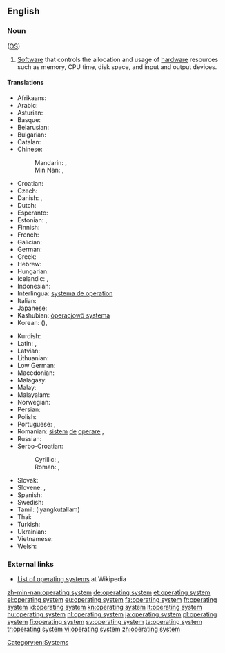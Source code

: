 ==English==
{{wikipedia}}

===Noun===
{{en-noun|sg=[[operating]] [[system]]}} ([[OS]])

# {{software}} [[Software]] that controls the allocation and usage of [[hardware]] resources such as memory, CPU time, disk space, and input and output devices.

====Translations====
{{trans-top|software which controls computer}}
* Afrikaans: {{t|af|bedryfstelsel}}
* Arabic: {{t|ar|نظام تشغيل|m|tr=niẓām tašġīl|sc=Arab}}
* Asturian: {{t|ast|sistema operativu|m}}
* Basque: {{t|eu|sistema eragile}}
* Belarusian: {{t|be|аперацыйная сістэма|f|tr=aperacýjnaja sistéma|sc=Cyrl}}
* Bulgarian: {{t|bg|операционна система|f|tr=operaciónna sistéma|sc=Cyrl}}
* Catalan: {{t-|ca|sistema operatiu|m}}
* Chinese:
*: Mandarin: {{t|zh|操作系統|sc=Hani}}, {{t|zh|操作系统|tr=cāozuò xìtǒng|sc=Hani}}
*: Min Nan: {{tø|nan|操作系統|sc=Hans}}, {{tø|nan|操作系统|tr=chok-gia̍p hē-thóng|sc=Hans}}
* Croatian: {{t|hr|radni sustav|m}}
* Czech: {{t-|cs|operační systém|m}}
* Danish: {{t-|da|styresystem|n}}, {{t-|da|operativsystem|n}}
* Dutch: {{t+|nl|besturingssysteem|n}}
* Esperanto: {{t|eo|operaciumo}}
* Estonian: {{t|et|operatsioonisüsteem|s}}, {{t|et|operatsioonisüsteemi|p}}
* Finnish: {{t+|fi|käyttöjärjestelmä}}
* French: {{t-|fr|système d’exploitation|m}}
* Galician: {{t|gl|sistema operativo|m}}
* German: {{t+|de|Betriebssystem|n}}
* Greek: {{t+|el|λειτουργικό σύστημα|n|tr=leitourgikó sýstima|sc=Grek}}
* Hebrew: {{t|he|מערכת הפעלה|f|tr=ma'arékhet-haf'alá}}
* Hungarian: {{t+|hu|operációs rendszer}}
* Icelandic: {{t-|is|stýrikerfi|n}}, {{t-|is|stjórnkerfi|n}} {{qualifier|rare}}
* Indonesian: {{t|id|sistem operasi}}
* Interlingua: [[systema de operation]]
* Italian: {{t+|it|sistema operativo|m}}
* Japanese: {{t+|ja|オペレーティングシステム|tr=opēretingushisutemu}}
* Kashubian: [[òperacjowô systema]]
* Korean: {{t|ko|운영 체제|tr=unyeong cheje|sc=Kore}} ({{t|ko|運營體制|sc=Kore}}), {{t|ko|오퍼레이팅 시스템|tr=opeoreiting siseutem|sc=Kore}}
{{trans-mid}}
* Kurdish: {{t|ku|sîstema şixulandinê}}
* Latin: {{t|la|systema interna|f}}, {{systema operationis|f}}
* Latvian: {{t|lv|operacionālā sistēma}}
* Lithuanian: {{t|lt|operacinė sistema}}
* Low German: {{t|nds|Bedriefsysteem}}
* Macedonian: {{t|mk|оперативен систем|m|tr=operatíven sístem}}
* Malagasy: {{t|mg|mpandrindra milina}}
* Malay: {{t|ms|sistem pengoperasian}}
* Malayalam: {{t|ml|ഓപറേറ്റിങ്ങ് സിസ്റ്റം}}
* Norwegian: {{t|no|operativsystem}}
* Persian: {{t|fa|ﺱیﺲﺘﻣ ﻉﺎﻤﻟ|tr=sistem âmal}}
* Polish: {{t+|pl|system operacyjny|m}}
* Portuguese: {{qualifier|Portugal}} {{t+|pt|sistema operativo|m}}, {{qualifier|Brazil}} {{t+|pt|sistema operacional|m}}
* Romanian: [[sistem]] [[de]] [[operare]] {{n}}, {{t|ro|sistem operațional|n}}
* Russian: {{t+|ru|операционная система|f|tr=operaciónnaja sistéma}}
* Serbo-Croatian:
*: Cyrillic:  {{t|sh|оперативни систем|m|sc=Cyrl}}, {{t|sh|операцијски сустав|m|sc=Cyrl}}
*: Roman: {{t|sh|operativni sistem|m}}, {{t|sh|operacijski sustav|m|alt=operácījskī sústav}}
* Slovak: {{t|sk|operačný systém|m}}
* Slovene: {{t|sl|operacijski sistem|m}}, {{t|sl|operacijski sistem|m}}
* Spanish: {{t+|es|sistema operativo|m}}
* Swedish: {{t+|sv|operativsystem}}
* Tamil: {{t|ta|இயங்குதளம்}} (iyangkutallam)
* Thai: {{t|th|ระบบปฏิบัติการ|tr=rábòp bpàdtìbàt gaan|sc=Thai}}
* Turkish: {{t|tr|işletim sistemi}}
* Ukrainian: {{t|uk|операційна система|f|tr=operacíjna systéma|sc=Cyrl}}
* Vietnamese: {{t|vi|hệ điều hành}}
* Welsh: {{t|cy|system weithredu|xs=Welsh}}
{{trans-bottom}}

===External links===
* [[w:List of operating systems|List of operating systems]] at Wikipedia

[[Category:en:Systems]]

[[zh-min-nan:operating system]]
[[de:operating system]]
[[et:operating system]]
[[el:operating system]]
[[eu:operating system]]
[[fa:operating system]]
[[fr:operating system]]
[[id:operating system]]
[[kn:operating system]]
[[lt:operating system]]
[[hu:operating system]]
[[nl:operating system]]
[[ja:operating system]]
[[pl:operating system]]
[[fi:operating system]]
[[sv:operating system]]
[[ta:operating system]]
[[tr:operating system]]
[[vi:operating system]]
[[zh:operating system]]